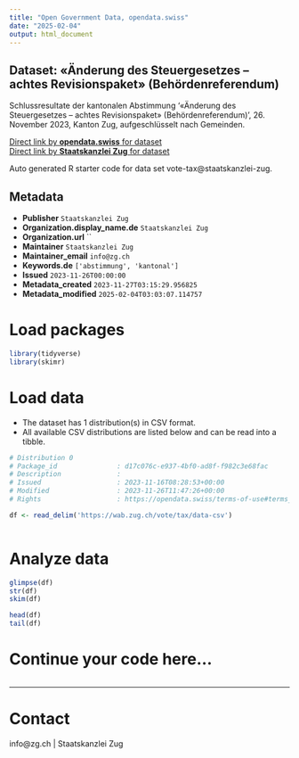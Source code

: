```yaml
---
title: "Open Government Data, opendata.swiss"
date: "2025-02-04"
output: html_document
---
```


## Dataset: «Änderung des Steuergesetzes – achtes Revisionspaket» (Behördenreferendum)

Schlussresultate der kantonalen Abstimmung '«Änderung des Steuergesetzes – achtes Revisionspaket» (Behördenreferendum)', 26. November 2023, Kanton Zug, aufgeschlüsselt nach Gemeinden.

[Direct link by **opendata.swiss** for dataset](https://opendata.swiss/de/dataset/anderung-des-steuergesetzes-achtes-revisionspaket-behordenreferendum)<br>
[Direct link by **Staatskanzlei Zug** for dataset](https://wab.zug.ch/vote/tax/data)

Auto generated R starter code for data set vote-tax@staatskanzlei-zug.

## Metadata

- **Publisher** `Staatskanzlei Zug`
- **Organization.display_name.de** `Staatskanzlei Zug`
- **Organization.url** ``
- **Maintainer** `Staatskanzlei Zug`
- **Maintainer_email** `info@zg.ch`
- **Keywords.de** `['abstimmung', 'kantonal']`
- **Issued** `2023-11-26T00:00:00`
- **Metadata_created** `2023-11-27T03:15:29.956825`
- **Metadata_modified** `2025-02-04T03:03:07.114757`


# Load packages

```r

library(tidyverse)
library(skimr)

```

# Load data

-   The dataset has 1 distribution(s) in CSV format.
-   All available CSV distributions are listed below and can be read into a tibble.

```r

# Distribution 0
# Package_id               : d17c076c-e937-4bf0-ad8f-f982c3e68fac
# Description              : 
# Issued                   : 2023-11-16T08:28:53+00:00
# Modified                 : 2023-11-26T11:47:26+00:00
# Rights                   : https://opendata.swiss/terms-of-use#terms_by

df <- read_delim('https://wab.zug.ch/vote/tax/data-csv')



```

# Analyze data

```r

glimpse(df)
str(df)
skim(df)

head(df)
tail(df)

```

# Continue your code here...

```r

```

------------------------------------------------------------------------

# Contact

info@zg.ch | Staatskanzlei Zug
